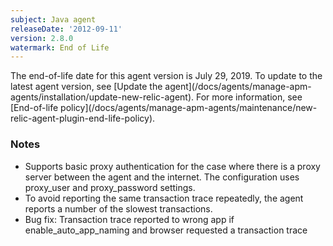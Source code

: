```yaml
---
subject: Java agent
releaseDate: '2012-09-11'
version: 2.8.0
watermark: End of Life
---
```


<Callout variant="important">
  The end-of-life date for this agent version is July 29, 2019. To update to the latest agent version, see [Update the agent](/docs/agents/manage-apm-agents/installation/update-new-relic-agent). For more information, see [End-of-life policy](/docs/agents/manage-apm-agents/maintenance/new-relic-agent-plugin-end-life-policy).
</Callout>

### Notes

* Supports basic proxy authentication for the case where there is a proxy server between the agent and the internet. The configuration uses proxy_user and proxy_password settings.
* To avoid reporting the same transaction trace repeatedly, the agent reports a number of the slowest transactions.
* Bug fix: Transaction trace reported to wrong app if enable_auto_app_naming and browser requested a transaction trace
